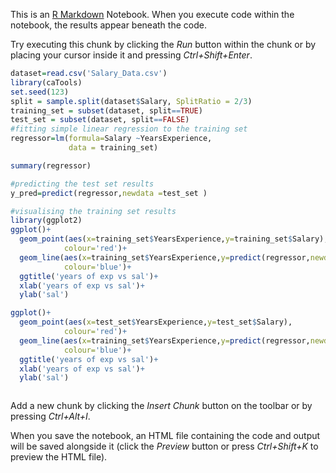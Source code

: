 This is an [R Markdown](http://rmarkdown.rstudio.com) Notebook. When you execute code within the notebook, the results appear beneath the code. 

Try executing this chunk by clicking the *Run* button within the chunk or by placing your cursor inside it and pressing *Ctrl+Shift+Enter*. 

```{r}
dataset=read.csv('Salary_Data.csv')
library(caTools)
set.seed(123)
split = sample.split(dataset$Salary, SplitRatio = 2/3)
training_set = subset(dataset, split==TRUE)
test_set = subset(dataset, split==FALSE)
#fitting simple linear regression to the training set
regressor=lm(formula=Salary ~YearsExperience,
             data = training_set)


```

```{r}
summary(regressor)

```

```{r}
#predicting the test set results
y_pred=predict(regressor,newdata =test_set )

```

```{r}
#visualising the training set results
library(ggplot2)
ggplot()+
  geom_point(aes(x=training_set$YearsExperience,y=training_set$Salary),
            colour='red')+
  geom_line(aes(x=training_set$YearsExperience,y=predict(regressor,newdata = training_set)),
            colour='blue')+
  ggtitle('years of exp vs sal')+
  xlab('years of exp vs sal')+
  ylab('sal')
```

```{r}
ggplot()+
  geom_point(aes(x=test_set$YearsExperience,y=test_set$Salary),
            colour='red')+
  geom_line(aes(x=training_set$YearsExperience,y=predict(regressor,newdata = training_set)),
            colour='blue')+
  ggtitle('years of exp vs sal')+
  xlab('years of exp vs sal')+
  ylab('sal')
```

```{r}

```

Add a new chunk by clicking the *Insert Chunk* button on the toolbar or by pressing *Ctrl+Alt+I*.

When you save the notebook, an HTML file containing the code and output will be saved alongside it (click the *Preview* button or press *Ctrl+Shift+K* to preview the HTML file).
